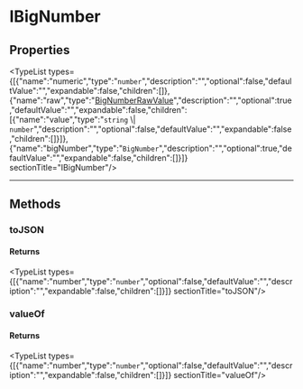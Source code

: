 
# IBigNumber

## Properties

<TypeList types={[{"name":"numeric","type":"`number`","description":"","optional":false,"defaultValue":"","expandable":false,"children":[]},{"name":"raw","type":"[BigNumberRawValue](../../types/types.BigNumberRawValue/page.mdx)","description":"","optional":true,"defaultValue":"","expandable":false,"children":[{"name":"value","type":"`string` \\| `number`","description":"","optional":false,"defaultValue":"","expandable":false,"children":[]}]},{"name":"bigNumber","type":"`BigNumber`","description":"","optional":true,"defaultValue":"","expandable":false,"children":[]}]}  sectionTitle="IBigNumber"/>

___

## Methods

### toJSON

#### Returns

<TypeList types={[{"name":"number","type":"`number`","optional":false,"defaultValue":"","description":"","expandable":false,"children":[]}]}  sectionTitle="toJSON"/>

### valueOf

#### Returns

<TypeList types={[{"name":"number","type":"`number`","optional":false,"defaultValue":"","description":"","expandable":false,"children":[]}]}  sectionTitle="valueOf"/>
